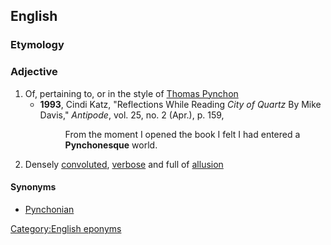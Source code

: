 ==English==

===Etymology===
{{suffix|Pynchon|esque}}

===Adjective===
{{en-adj}}

# Of, pertaining to, or in the style of [[w:Thomas Pynchon|Thomas Pynchon]]
#* '''1993''', Cindi Katz, "Reflections While Reading ''City of Quartz'' By Mike Davis," ''Antipode'', vol. 25, no. 2 (Apr.), p. 159,
#*: From the moment I opened the book I felt I had entered a '''Pynchonesque''' world.
# Densely [[convoluted]], [[verbose]] and full of [[allusion]]

====Synonyms====
* [[Pynchonian]]

[[Category:English eponyms]]
